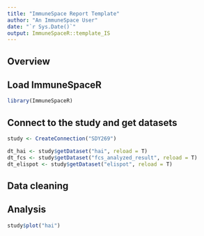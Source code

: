 ```yaml
---
title: "ImmuneSpace Report Template"
author: "An ImmuneSpace User"
date: "`r Sys.Date()`"
output: ImmuneSpaceR::template_IS
---
```


## Overview


## Load ImmuneSpaceR

```r
library(ImmuneSpaceR)
```


## Connect to the study and get datasets

```r
study <- CreateConnection("SDY269")

dt_hai <- study$getDataset("hai", reload = T)
dt_fcs <- study$getDataset("fcs_analyzed_result", reload = T)
dt_elispot <- study$getDataset("elispot", reload = T)
```


## Data cleaning


## Analysis

```r
study$plot("hai")
```
